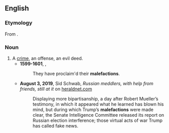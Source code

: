 ==English==

===Etymology===
From {{der|en|la|malefaciō}}.

===Noun===
{{en-noun}}

# A [[crime]], an offense, an evil deed.
#* '''1599-1601''', {{w|William Shakespeare}}, ''{{w|Hamlet}}''
#*: They have proclaim'd their '''malefactions'''.
#* '''August 3, 2019''', Sid Schwab, ''Russian meddlers, with help from friends, still at it'' on [https://www.heraldnet.com/opinion/schwab-russian-meddlers-with-help-from-friends-still-at-it/ heraldnet.com]
#*: Displaying more bipartisanship, a day after Robert Mueller’s testimony, in which it appeared what he learned has blown his mind, but during which Trump’s '''malefactions''' were made clear, the Senate Intelligence Committee released its report on Russian election interference; those virtual acts of war Trump has called fake news.